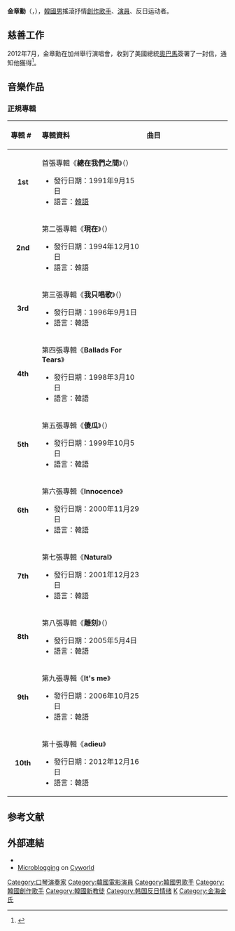 {{多個問題|
{{Expand|time=2016-06-08T16:06:58+00:00}}
{{请求翻译|time=2016-06-08T16:06:58+00:00}}
}}
{{藝人
| 姓名 = 金章勳
| 類型 = 男歌手
| 圖片 = Kim_Jang-hoon.jpg
| 圖片尺寸 = 250px
| 圖片簡介 =
| 外文名 = 김장훈
| 外文 = ko
| 羅馬拼音 = Kim Jang Hoon
| 國籍 = {{KOR}}
| 出生日期 = {{Birth date and age|1963|8|14}}
| 出生地點 = {{KOR}}[[首尔特别市|首尔特别市]]
| 職業 = [[創作歌手|創作歌手]]、音樂監製、演員
| 宗教信仰 = [[新教|新教]]
| 配偶 =
| 語言 = [[韓語|韓語]]
| 教育程度 = [[暻園大學|暻園大學]]英語文學（輟學）
| 音樂類型 = [[韓國流行音樂|K-pop]]
| 出道作   = 《那裡》（{{lang|ko|그곳에}}）
| 代表作   = 
| 活躍年代 = 1987年至今
| 唱片公司 = [[LOEN娛樂|LOEN娛樂]]
| 經紀公司 = 公演世界（{{lang|ko|공연세상}}）
| 網站 = [https://web.archive.org/web/20080511160552/http://www.kimjanghoon.com/ 官方網站]
}}
{{Korean
|title= 金章勳
|hangul= {{linktext|김|장|훈}}
|hanja= {{linktext|金|章|勳}}
|rr= Gim Jang-hun
|mr= Kim Chang-hun
}}

'''金章勳'''（{{lang-ko|김장훈}}，{{bd|1963年|8月14日|catIdx=K}}），[[韓國|韓國]][[男|男]]搖滾抒情[[創作歌手|創作歌手]]、[[演員|演員]]、反日运动者。

==慈善工作==
2012年7月，金章勳在加州舉行演唱會，收到了美國總統[[奧巴馬|奧巴馬]]簽署了一封信，通知他獲得{{le|總統義工服務獎|President's Volunteer Service Award}}<ref>{{cite news|title=Kim Jang-hoon Given U.S. President's Volunteer Award|url=http://english.chosun.com/site/data/html_dir/2012/07/24/2012072401251.html|accessdate=24 July 2012|newspaper=Chosun Ilbo|date=24 July 2012|archive-date=2016-03-04|archive-url=https://web.archive.org/web/20160304122511/http://english.chosun.com/site/data/html_dir/2012/07/24/2012072401251.html|dead-url=no}}</ref>。

== 音樂作品 ==
=== 正規專輯 ===
{| class="wikitable"
!align="left" width="75px"| 專輯 #
!align="left" width="350px"| 專輯資料
!align="left" width="350px"| 曲目
|- bgcolor="#F0F8FF"
|align="center"|'''1st'''
|align="left"| 首張專輯《'''總在我們之間'''》（{{lang|ko|늘 우리 사이엔}}）
* 發行日期：1991年9月15日
* 語言：[[韓語|韓語]]
|align="left" style="font-size: 95%;"|
{{hidden|曲目|
# 總在我們之間（늘 우리 사이엔）
# '''那裡（그곳에）''' 
# 明天（내일로）
# 分道揚鑣（제 갈길로）
# 陽光照耀的日子（햇빛 비추는 날）
# 兒時（어린 시절로）
# 遺下的日子（남은 날을 위하여）
# 某天（그날）}}
|- bgcolor="#FFFFFF"
|align="center"|'''2nd'''
|align="left"| 第二張專輯《'''現在'''》（{{lang|ko|이제야}}）
* 發行日期：1994年12月10日
* 語言：韓語
|align="left" style="font-size: 95%;"|
{{hidden|曲目|
# '''現在（이제야）'''
# 我想愛（사랑하고싶어）
# 給這黑暗的世界（어두운 세상을 위해）
# 當我年輕時（나 어릴 때）
# 無淚世界（눈물 없는 나라로）
# 和以前一樣（예전처럼）
# 我的老歌（나의 옛노래）
# 現在（inst.）（이제야（inst.））}}
|- bgcolor="#F0F8FF"
|align="center"|'''3rd'''
|align="left"| 第三張專輯《'''我只唱歌'''》（{{lang|ko|노래만 불렀지}}）
* 發行日期：1996年9月1日
* 語言：韓語
|align="left" style="font-size: 95%;"|
{{hidden|曲目|
# 遺忘我去生活吧（나를 잊고 살아줘）
# 因為我愛你（사랑했던 이유로）
# '''我只唱歌（Pop Ver.）（노래만 불렀지（Pop Ver.））'''
# 窮日子變成歌（가난한 날이 노래가 되어）
# 我呼吸（숨쉬고 있어）
# 變革（변혁）
# 藍鳥（파랑새）
# 我給一半（절반으로 줄테니까）
# 我只唱歌（Rock Ver.）（노래만 불렀지（Rock Ver.））
# 這天（그런날에는）}}
|- bgcolor="#FFFFFF"
|align="center"|'''4th'''
|align="left"|第四張專輯《'''Ballads For Tears'''》
* 發行日期：1998年3月10日
* 語言：韓語
|align="left" style="font-size: 95%;"|
{{hidden|曲目|
# '''如果像我一樣（나와같다면）'''
# 即使世界欺騙你（세상이 그대를 속일지라도）
# 我們活著（사노라면）
# 陽光照耀的日子（햇빛 비추는 날）（重唱版）
# 總在我們之間（늘 우리 사이엔）（重唱版）
# 明天（내일로）（重唱版）
# 和以前一樣（예전처럼）（重唱版）
# 她離開（떠나가 버렸네）
# Mother
# 如果像我一樣（Acoustic ver.）（나와같다면（Acoustic ver.））}}
|- bgcolor="#F0F8FF"
|align="center"|'''5th'''
|align="left"|第五張專輯《'''傻瓜'''》（{{lang|ko|바보}}）
* 發行日期：1999年10月5日
* 語言：韓語
|align="left" style="font-size: 95%;"|
{{hidden|曲目|
# '''悲傷的禮物（슬픈선물）'''	
# 忘記她的方法（잊으러 가는 길）
# 當發現明天（내일이 찾아 오면）（{{link-ko|金鍾西|김종서 (가수)}}、[[朴正炫|朴正炫]]、[[玻璃箱子|玻璃箱子]]合唱）
# Goodbye Day
# 會者定離（회자정리）
# 傻瓜（바보）
# 放手（보내주기）
# 斑指（반지）
# 歌劇（오페라）
# 你再見（그대 잘가요）
# 禮物（선물）}}
|- bgcolor="#FFFFFF"
|align="center"|'''6th'''
|align="left"|第六張專輯《'''Innocence'''》
* 發行日期：2000年11月29日
* 語言：韓語
|align="left" style="font-size: 95%;"|
{{hidden|曲目|
# '''獨白（혼잣말）'''	
# 去年冬天（Christmas Vers.）（지난 겨울（Christmas Vers.））
# 傻瓜（바보）（與99年版本異曲異詞）
# 我是男人（난 남자다）
# 心的季節（마음의 계절）
# 你的故事（너의 얘기를）
# 找另一個我...（또 다른 나를 찾아...）
# 我們快樂的一天（우리 기쁜날）
# 電影一樣（영화처럼）
# Elly, My Love
# 如果我能（그럴수만 있다면）
# 請（제발）
}}
|- bgcolor="#F0F8FF"
|align="center"|'''7th'''
|align="left"|第七張專輯《'''Natural'''》
* 發行日期：2001年12月23日
* 語言：韓語
|align="left" style="font-size: 95%;"|
{{hidden|曲目|
# 戲子（광대）
# 抱歉（미안해）
# 愛（사랑아）
# 美麗（아름다워）
# The Day
# 歌（가요）
# 一段時間（오랜만에）
# 冰彩虹（얼음 무지개）
# 你的小手（너의 작은 두 손엔）
# 你（넌）	
# 美麗（Club Version）（아름다워（Club Version））}}
|- bgcolor="#FFFFFF"
|align="center"|'''8th'''
|align="left"|第八張專輯《'''雕刻'''》（{{lang|ko|조각}}）
* 發行日期：2005年5月4日
* 語言：韓語
|align="left" style="font-size: 95%;"|
{{hidden|曲目|
# Show
# My Profile
# '''I Love You'''
# 是幸福的（행복한가요）
# Panic Attack
# 父親（아버지）
# 服務員（기다리는 사람）
# 被焚燒的樹（타버린 나무）
# 保持你原來的樣子（그대로 있어주면）
# 再見兄弟（안녕 형아）
# 日月歌（일월가）}}
|- bgcolor="#F0F8FF"
|align="center"|'''9th'''
|align="left"|第九張專輯《'''It's me'''》
* 發行日期：2006年10月25日
* 語言：韓語
|align="left" style="font-size: 95%;"|
{{hidden|曲目|
# '''Honey'''
# 洗手（세수）
# 跑啊跑（달려라 달려）
# 一對（Happy Together）（커플（Happy Together））
# 微笑，因為男人（남자라서 웃어요）
# 永遠不要忘記（못잊어）
# 相遇整天之後（오래되던 날）
# 轉啊轉啊（Zucker Ver.）（빙글빙글（Zucker Ver.））
# 為了天使（천사에게）
# Honey（Mania Ver.）
# 讓你離開我的心（내 마음에서 널 떠나보내고）}}
|- bgcolor="#FFFFFF"
|align="center"|'''10th'''
|align="left"|第十張專輯《'''adieu'''》
* 發行日期：2012年12月16日
* 語言：韓語
|align="left" style="font-size: 95%;"|
{{hidden|曲目|
# '''someday'''
# 影子（그림자）
# 這就是愛（그 사랑이 뭔데）
# 電影一樣（영화처럼）（與00年版本異曲異詞）
# 陽光好日子（햇살 좋은날）
# 美麗的飛行（아름다운 비행）
# 你知道嗎（너를 모른다）
# Way You Are
# 沒有（없다）
# 只有唱歌（노래만 불렀지）}}
|}

== 参考文献 ==
{{reflist}}

== 外部連結 ==
*{{official website|http://www.kimjanghoon.com/}}
* [http://www.cyworld.com/gyhoon77 Microblogging] {{Wayback|url=http://www.cyworld.com/gyhoon77 |date=20190701081339 }} on [[Cyworld|Cyworld]]

{{Authority control}}

{{DEFAULTSORT:Kim, Jang Hoon}}

[[Category:口琴演奏家|Category:口琴演奏家]]
[[Category:韓國電影演員|Category:韓國電影演員]]
[[Category:韓國男歌手|Category:韓國男歌手]]
[[Category:韓國創作歌手|Category:韓國創作歌手]]
[[Category:韓國新教徒|Category:韓國新教徒]]
[[Category:韩国反日情绪|Category:韩国反日情绪]]
[[Category:首尔特别市出身人物|K]]
[[Category:金海金氏|Category:金海金氏]]